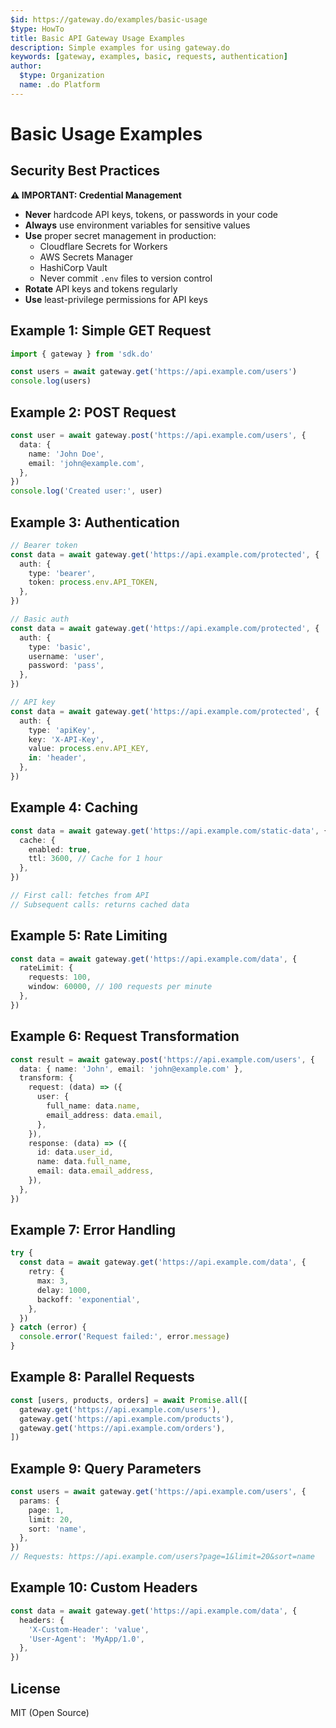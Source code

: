 ```yaml
---
$id: https://gateway.do/examples/basic-usage
$type: HowTo
title: Basic API Gateway Usage Examples
description: Simple examples for using gateway.do
keywords: [gateway, examples, basic, requests, authentication]
author:
  $type: Organization
  name: .do Platform
---
```


# Basic Usage Examples

## Security Best Practices

**⚠️ IMPORTANT: Credential Management**

- **Never** hardcode API keys, tokens, or passwords in your code
- **Always** use environment variables for sensitive values
- **Use** proper secret management in production:
  - Cloudflare Secrets for Workers
  - AWS Secrets Manager
  - HashiCorp Vault
  - Never commit `.env` files to version control
- **Rotate** API keys and tokens regularly
- **Use** least-privilege permissions for API keys

## Example 1: Simple GET Request

```typescript
import { gateway } from 'sdk.do'

const users = await gateway.get('https://api.example.com/users')
console.log(users)
```

## Example 2: POST Request

```typescript
const user = await gateway.post('https://api.example.com/users', {
  data: {
    name: 'John Doe',
    email: 'john@example.com',
  },
})
console.log('Created user:', user)
```

## Example 3: Authentication

```typescript
// Bearer token
const data = await gateway.get('https://api.example.com/protected', {
  auth: {
    type: 'bearer',
    token: process.env.API_TOKEN,
  },
})

// Basic auth
const data = await gateway.get('https://api.example.com/protected', {
  auth: {
    type: 'basic',
    username: 'user',
    password: 'pass',
  },
})

// API key
const data = await gateway.get('https://api.example.com/protected', {
  auth: {
    type: 'apiKey',
    key: 'X-API-Key',
    value: process.env.API_KEY,
    in: 'header',
  },
})
```

## Example 4: Caching

```typescript
const data = await gateway.get('https://api.example.com/static-data', {
  cache: {
    enabled: true,
    ttl: 3600, // Cache for 1 hour
  },
})

// First call: fetches from API
// Subsequent calls: returns cached data
```

## Example 5: Rate Limiting

```typescript
const data = await gateway.get('https://api.example.com/data', {
  rateLimit: {
    requests: 100,
    window: 60000, // 100 requests per minute
  },
})
```

## Example 6: Request Transformation

```typescript
const result = await gateway.post('https://api.example.com/users', {
  data: { name: 'John', email: 'john@example.com' },
  transform: {
    request: (data) => ({
      user: {
        full_name: data.name,
        email_address: data.email,
      },
    }),
    response: (data) => ({
      id: data.user_id,
      name: data.full_name,
      email: data.email_address,
    }),
  },
})
```

## Example 7: Error Handling

```typescript
try {
  const data = await gateway.get('https://api.example.com/data', {
    retry: {
      max: 3,
      delay: 1000,
      backoff: 'exponential',
    },
  })
} catch (error) {
  console.error('Request failed:', error.message)
}
```

## Example 8: Parallel Requests

```typescript
const [users, products, orders] = await Promise.all([
  gateway.get('https://api.example.com/users'),
  gateway.get('https://api.example.com/products'),
  gateway.get('https://api.example.com/orders'),
])
```

## Example 9: Query Parameters

```typescript
const users = await gateway.get('https://api.example.com/users', {
  params: {
    page: 1,
    limit: 20,
    sort: 'name',
  },
})
// Requests: https://api.example.com/users?page=1&limit=20&sort=name
```

## Example 10: Custom Headers

```typescript
const data = await gateway.get('https://api.example.com/data', {
  headers: {
    'X-Custom-Header': 'value',
    'User-Agent': 'MyApp/1.0',
  },
})
```

## License

MIT (Open Source)
